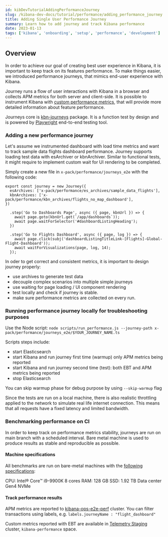 ```yaml
---
id: kibDevTutorialAddingPerformanceJourney
slug: /kibana-dev-docs/tutorial/performance/adding_performance_journey
title: Adding Single User Performance Journey
summary: Learn how to add journey and track Kibana performance
date: 2023-01-13
tags: ['kibana', 'onboarding', 'setup', 'performance', 'development']
---
```


## Overview
In order to achieve our goal of creating best user experience in Kibana, it is important to keep track on its features performance.
To make things easier, we introduced performance journeys, that mimics end-user experience with Kibana.

Journey runs a flow of user interactions with Kibana in a browser and collects APM metrics for both server and client-side.
It is possible to instrument Kibana with [custom performance metrics](https://docs.elastic.dev/kibana-dev-docs/tutorial/performance/adding_custom_performance_metrics),
that will provide more detailed information about feature performance.

Journeys core is [kbn-journeys](packages/kbn-journeys/README.mdx) package. It is a function test by design and is powered
by [Playwright](https://playwright.dev/) end-to-end testing tool.

### Adding a new performance journey
Let's assume we instrumented dashboard with load time metrics and want to track sample data flights dashboard performance.
Journey supports loading test data with esArchiver or kbnArchiver. Similar to functional tests, it might require to implement custom wait
for UI rendering to be completed.

Simply create a new file in `x-pack/performance/journeys_e2e` with the following code:

```
export const journey = new Journey({
  esArchives: ['x-pack/performance/es_archives/sample_data_flights'],
  kbnArchives: ['x-pack/performance/kbn_archives/flights_no_map_dashboard'],
})

  .step('Go to Dashboards Page', async ({ page, kbnUrl }) => {
    await page.goto(kbnUrl.get(`/app/dashboards`));
    await page.waitForSelector('#dashboardListingHeading');
  })

  .step('Go to Flights Dashboard', async ({ page, log }) => {
    await page.click(subj('dashboardListingTitleLink-[Flights]-Global-Flight-Dashboard'));
    await waitForVisualizations(page, log, 14);
  });
```

In oder to get correct and consistent metrics, it is important to design journey properly:
- use archives to generate test data
- decouple complex scenarios into multiple simple journeys
- use waiting for page loading / UI component rendering
- test locally and check if journey is stable.
- make sure performance metrics are collected on every run.

### Running performance journey locally for troubleshooting purposes
Use the Node script:
  `node scripts/run_performance.js --journey-path x-pack/performance/journeys_e2e/$YOUR_JOURNEY_NAME.ts`

Scripts steps include:
- start Elasticsearch
- start Kibana and run journey first time (warmup) only APM metrics being reported
- start Kibana and run journey second time (test): both EBT and APM metrics being reported
- stop Elasticsearch

You can skip warmup phase for debug purpose by using `--skip-warmup` flag

Since the tests are run on a local machine, there is also realistic throttling applied to the network to
simulate real life internet connection. This means that all requests have a fixed latency and limited bandwidth.

### Benchmarking performance on CI
In order to keep track on performance metrics stability, journeys are run on main branch with a scheduled interval.
Bare metal machine is used to produce results as stable and reproducible as possible.

#### Machine specifications

All benchmarks are run on bare-metal machines with the [following specifications](https://www.hetzner.com/dedicated-rootserver/ex100):

CPU: Intel® Core™ i9-9900K 8 cores
RAM: 128 GB
SSD: 1.92 TB Data center Gen4 NVMe

#### Track performance results
APM metrics are reported to [kibana-ops-e2e-perf](https://kibana-ops-e2e-perf.kb.us-central1.gcp.cloud.es.io/) cluster.
You can filter transactions using labels, e.g. `labels.journeyName : "flight_dashboard"`

Custom metrics reported with EBT are available in [Telemetry Staging](https://telemetry-v2-staging.elastic.dev/) cluster, `kibana-performance` space.



